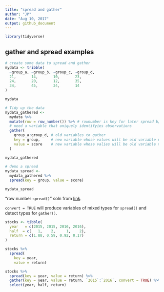 ```yaml
---
title: "spread and gather"
author: "JP"
date: "Aug 10, 2017"
output: github_document
---
```


```r
library(tidyverse)
```

## gather and spread examples
```r
# create some data to spread and gather
mydata <- tribble(
  ~group_a, ~group_b, ~group_c, ~group_d, 
  21,       14,       10,       23,
  24,       20,       12,       35,
  34,       45,       34,       14
)

mydata

# Tidy up the data
mydata_gathered <- 
  mydata %>% 
  mutate(row = row_number()) %>% # rownumber is key for later spread b/c you
  # need a variable that uniquely identifyies observations
  gather(
    group_a:group_d, # old variables to gather
    key = group,     # new variable whose values will be old variable names
    value = score    # new variable whose valies will be old variable values
  ) 

mydata_gathered
  
# demo a spread
mydata_spread <- 
  mydata_gathered %>% 
  spread(key = group, value = score)

mydata_spread
```

"row number `spread()`" soln from [link](https://stackoverflow.com/questions/25960394/spread-with-data-frame-tibble-with-duplicate-identifiers).

`convert = TRUE` will produce variables of mixed types for `spread()` and detect types for `gather()`.

```r
stocks <- tibble(
  year   = c(2015, 2015, 2016, 2016),
  half  = c(   1,    2,     1,    2),
  return = c(1.88, 0.59, 0.92, 0.17)
)

stocks %>% 
  spread(
    key = year, 
    value = return) 

stocks %>% 
  spread(key = year, value = return) %>% 
  gather(key = year, value = return, `2015`:`2016`, convert = TRUE) %>% 
  select(year, half, return)
```



